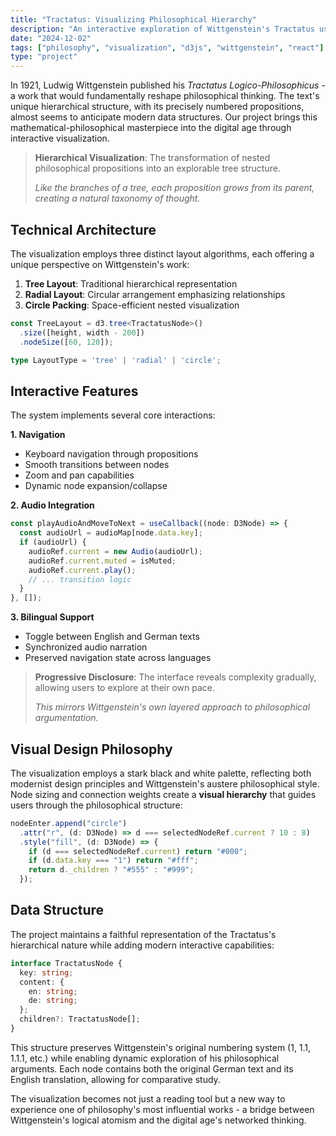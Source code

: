 ```yaml
---
title: "Tractatus: Visualizing Philosophical Hierarchy"
description: "An interactive exploration of Wittgenstein's Tractatus using D3.js, React, and modern web technologies"
date: "2024-12-02"
tags: ["philosophy", "visualization", "d3js", "wittgenstein", "react"]
type: "project"
---
```


In 1921, Ludwig Wittgenstein published his *Tractatus Logico-Philosophicus* - a work that would fundamentally reshape philosophical thinking. The text's unique hierarchical structure, with its precisely numbered propositions, almost seems to anticipate modern data structures. Our project brings this mathematical-philosophical masterpiece into the digital age through interactive visualization.

> **Hierarchical Visualization**: The transformation of nested philosophical propositions into an explorable tree structure.
> 
> *Like the branches of a tree, each proposition grows from its parent, creating a natural taxonomy of thought.*

## Technical Architecture

The visualization employs three distinct layout algorithms, each offering a unique perspective on Wittgenstein's work:

1. **Tree Layout**: Traditional hierarchical representation
2. **Radial Layout**: Circular arrangement emphasizing relationships
3. **Circle Packing**: Space-efficient nested visualization

```typescript
const TreeLayout = d3.tree<TractatusNode>()
  .size([height, width - 200])
  .nodeSize([60, 120]);

type LayoutType = 'tree' | 'radial' | 'circle';
```

## Interactive Features

The system implements several core interactions:

**1. Navigation**
- Keyboard navigation through propositions
- Smooth transitions between nodes
- Zoom and pan capabilities
- Dynamic node expansion/collapse

**2. Audio Integration**
```typescript
const playAudioAndMoveToNext = useCallback((node: D3Node) => {
  const audioUrl = audioMap[node.data.key];
  if (audioUrl) {
    audioRef.current = new Audio(audioUrl);
    audioRef.current.muted = isMuted;
    audioRef.current.play();
    // ... transition logic
  }
}, []);
```

**3. Bilingual Support**
- Toggle between English and German texts
- Synchronized audio narration
- Preserved navigation state across languages

> **Progressive Disclosure**: The interface reveals complexity gradually, allowing users to explore at their own pace.
>
> *This mirrors Wittgenstein's own layered approach to philosophical argumentation.*

## Visual Design Philosophy

The visualization employs a stark black and white palette, reflecting both modernist design principles and Wittgenstein's austere philosophical style. Node sizing and connection weights create a **visual hierarchy** that guides users through the philosophical structure:

```typescript
nodeEnter.append("circle")
  .attr("r", (d: D3Node) => d === selectedNodeRef.current ? 10 : 8)
  .style("fill", (d: D3Node) => {
    if (d === selectedNodeRef.current) return "#000";
    if (d.data.key === "1") return "#fff";
    return d._children ? "#555" : "#999";
  });
```

## Data Structure

The project maintains a faithful representation of the Tractatus's hierarchical nature while adding modern interactive capabilities:

```typescript
interface TractatusNode {
  key: string;
  content: {
    en: string;
    de: string;
  };
  children?: TractatusNode[];
}
```

This structure preserves Wittgenstein's original numbering system (1, 1.1, 1.1.1, etc.) while enabling dynamic exploration of his philosophical arguments. Each node contains both the original German text and its English translation, allowing for comparative study.

The visualization becomes not just a reading tool but a new way to experience one of philosophy's most influential works - a bridge between Wittgenstein's logical atomism and the digital age's networked thinking.
